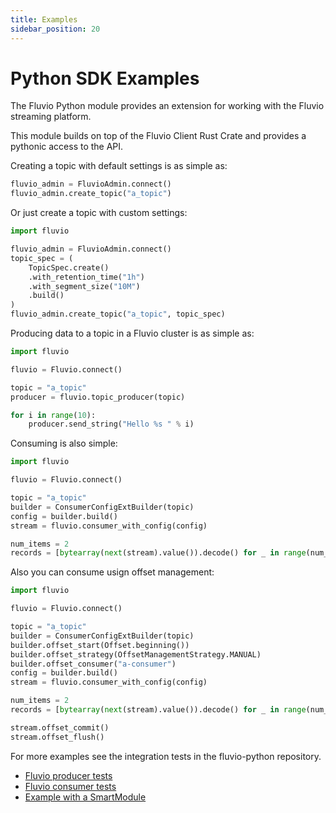 ```yaml
---
title: Examples
sidebar_position: 20
---
```


# Python SDK Examples

The Fluvio Python module provides an extension for working with the Fluvio streaming platform.

This module builds on top of the Fluvio Client Rust Crate and provides a pythonic access to the API.


Creating a topic with default settings is as simple as:

```python
fluvio_admin = FluvioAdmin.connect()
fluvio_admin.create_topic("a_topic")
```

Or just create a topic with custom settings:

```python
import fluvio

fluvio_admin = FluvioAdmin.connect()
topic_spec = (
    TopicSpec.create()
    .with_retention_time("1h")
    .with_segment_size("10M")
    .build()
)
fluvio_admin.create_topic("a_topic", topic_spec)
```

Producing data to a topic in a Fluvio cluster is as simple as:

```python
import fluvio

fluvio = Fluvio.connect()

topic = "a_topic"
producer = fluvio.topic_producer(topic)

for i in range(10):
    producer.send_string("Hello %s " % i)
```

Consuming is also simple:

```python
import fluvio

fluvio = Fluvio.connect()

topic = "a_topic"
builder = ConsumerConfigExtBuilder(topic)
config = builder.build()
stream = fluvio.consumer_with_config(config)

num_items = 2
records = [bytearray(next(stream).value()).decode() for _ in range(num_items)]
```

Also you can consume usign offset management:

```python
import fluvio

fluvio = Fluvio.connect()

topic = "a_topic"
builder = ConsumerConfigExtBuilder(topic)
builder.offset_start(Offset.beginning())
builder.offset_strategy(OffsetManagementStrategy.MANUAL)
builder.offset_consumer("a-consumer")
config = builder.build()
stream = fluvio.consumer_with_config(config)

num_items = 2
records = [bytearray(next(stream).value()).decode() for _ in range(num_items)]

stream.offset_commit()
stream.offset_flush()
```

For more examples see the integration tests in the fluvio-python repository.

* [Fluvio producer tests]
* [Fluvio consumer tests]
* [Example with a SmartModule]

[Fluvio producer tests]: https://github.com/infinyon/fluvio-client-python/blob/main/integration-tests/test_produce.py
[Fluvio consumer tests]: https://github.com/infinyon/fluvio-client-python/blob/main/integration-tests/test_consume.py
[Example with a SmartModule]: fluvio/apis/python/smartmodule.mdx